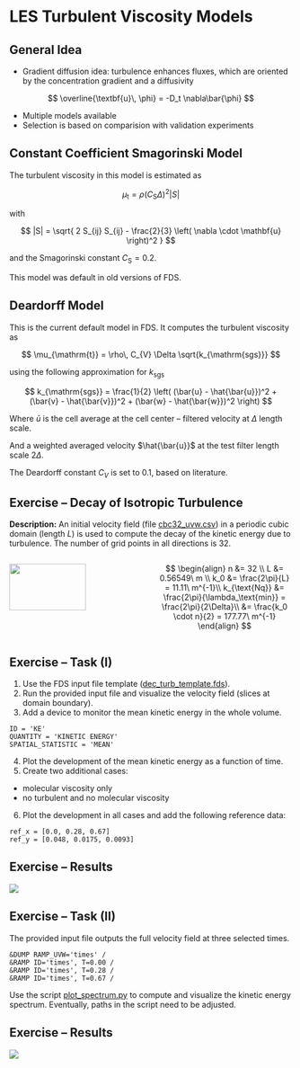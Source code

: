 # LES Turbulent Viscosity Models 

## General Idea

- Gradient diffusion idea: turbulence enhances fluxes, which are oriented by the concentration gradient and a diffusivity 

$$
\overline{\textbf{u}\, \phi} = -D_t \nabla\bar{\phi}
$$

- Multiple models available
- Selection is based on comparision with validation experiments

## Constant Coefficient Smagorinski Model

The turbulent viscosity in this model is estimated as

$$
\mu_{\mathrm{t}} = \rho \left(C_{\text{S}} \Delta \right)^2 |S|
$$

with 

$$
|S| = \sqrt{ 2 S_{ij} S_{ij} - \frac{2}{3} \left( \nabla \cdot \mathbf{u} \right)^2 }
$$

and the Smagorinski constant $C_\text{S} = 0.2$.

This model was default in old versions of FDS.

## Deardorff Model

This is the current default model in FDS. It computes the turbulent viscosity as 

$$
\mu_{\mathrm{t}} = \rho\, C_{V} \Delta \sqrt{k_{\mathrm{sgs}}}
$$

using the following approximation for $k_{\mathrm{sgs}}$

$$
k_{\mathrm{sgs}} = \frac{1}{2} \left( (\bar{u} - \hat{\bar{u}})^2 + (\bar{v} - \hat{\bar{v}})^2 + (\bar{w} - \hat{\bar{w}})^2 \right)
$$

Where $\bar{u}$ is the cell average at the cell center -- filtered velocity at $\Delta$ length scale. 

<!-- $$
\bar{u}_{ijk} = \frac{u_{ijk} + u_{i-1,jk}}{2}
$$ -->

And a weighted averaged velocity $\hat{\bar{u}}$ at the test filter length scale $2\Delta$.

<!-- $$
\hat{\bar{u}}_{ijk} = \frac{\bar{u}_{ijk}}{2} + \frac{\bar{u}_{i-1,jk} + \bar{u}_{i+1,jk}}{4}
$$ -->

The Deardorff constant $C_V$ is set to 0.1, based on literature.

## Exercise -- Decay of Isotropic Turbulence

**Description:** An initial velocity field (file [cbc32_uvw.csv](./exercises/decaying_turbulence/cbc32_uvw.csv)) in a periodic cubic domain (length $L$) is used to compute the decay of the kinetic energy due to turbulence. The number of grid points in all directions is 32.

:::: {.columns}
::: {.column width="50%"}
![](./exercises/decaying_turbulence/initial_v_field.png){width=75% fig-align="center"}
:::
::: {.column width="50%"}

$$
\begin{align}
n &= 32 \\
L &= 0.56549\ m \\
k_0 &= \frac{2\pi}{L} = 11.11\ m^{-1}\\
k_{\text{Nq}} &= \frac{2\pi}{\lambda_\text{min}} = \frac{2\pi}{2\Delta}\\
&= \frac{k_0 \cdot n}{2} = 177.77\ m^{-1}
\end{align}
$$
:::
::::


## Exercise -- Task (I)

1. Use the FDS input file template ([dec_turb_template.fds](./exercises/decaying_turbulence/dec_turb_template.fds)).
1. Run the provided input file and visualize the velocity field (slices at domain boundary).
1. Add a device to monitor the mean kinetic energy in the whole volume. 
```
ID = 'KE'
QUANTITY = 'KINETIC ENERGY'
SPATIAL_STATISTIC = 'MEAN'
```
4. Plot the development of the mean kinetic energy as a function of time.
1. Create two additional cases:
- molecular viscosity only
- no turbulent and no molecular viscosity
6. Plot the development in all cases and add the following reference data:
```
ref_x = [0.0, 0.28, 0.67]
ref_y = [0.048, 0.0175, 0.0093]
```

## Exercise -- Results

![](./exercises/decaying_turbulence/KE.png)

## Exercise -- Task (II)

The provided input file outputs the full velocity field at three selected times. 

```
&DUMP RAMP_UVW='times' /
&RAMP ID='times', T=0.00 /
&RAMP ID='times', T=0.28 /
&RAMP ID='times', T=0.67 /
```

Use the script [plot_spectrum.py](./exercises/decaying_turbulence/plot_spectrum.py) to compute and visualize the kinetic energy spectrum. Eventually, paths in the script need to be adjusted.

## Exercise -- Results

![](./exercises/decaying_turbulence/KE_spectrum.png)

<!-- ## Exercise -- Shear Flow

setup: shear flow, 2D, bounded, periodic

creation of vortices and kinetic energy

goal: ??

## Exercise -- Results

![](./figs/ShearFlow-sim-Result.png)

## Thermal and material diffusivity -->


